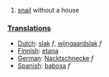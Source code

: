 #[[snail]] without a house

===[[Translation]]s===
*[[Dutch]]: [[slak]] ''f'', [[wijngaardslak]] ''f''
*[[Finnish]]: [[etana]]
*[[German]]: [[Nacktschnecke]] ''f''
*[[Spanish]]: [[babosa]] ''f''